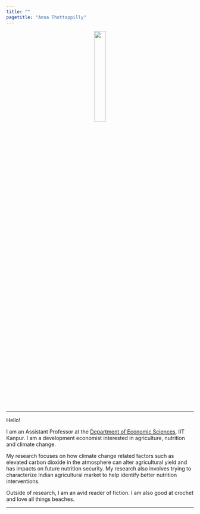 ```yaml
---
title: ""
pagetitle: "Anna Thottappilly"
---
```

<center>
<img src="images/anna_headshot-2.jpg" style="width:25%;" >
</center>
<p>&nbsp;</p> 
--------------------------------------------------------------------------

Hello! 

I am an Assistant Professor at the [Department of Economic Sciences](https://www.iitk.ac.in/new/economics){target="_blank"}, IIT Kanpur. I am a development economist interested in agriculture, nutrition and climate change. 

My research focuses on how climate change related factors such as elevated carbon dioxide in the atmosphere can alter agricultural yield and has impacts on future nutrition security. My research also involves trying to characterize Indian agricultural market to help identify better nutrition interventions.


Outside of research, I am an avid reader of fiction. I am also good at crochet and love all things beaches.

----------------------------------------------------------------------------
